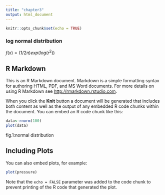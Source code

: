 ```yaml
---
title: "chapter3"
output: html_document
---
```


```r
knitr::opts_chunk$set(echo = TRUE)
```
### log normal distribution
 $f(x) = (1/2\pi)exp(log(r^{2}))$ 




## R Markdown

This is an R Markdown document. Markdown is a simple formatting syntax for authoring HTML, PDF, and MS Word documents. For more details on using R Markdown see <http://rmarkdown.rstudio.com>.

When you click the **Knit** button a document will be generated that includes both content as well as the output of any embedded R code chunks within the document. You can embed an R code chunk like this:

```r
data<-rnorm(100)
plot(data)
```  

fig.1:normal distribution


## Including Plots

You can also embed plots, for example:

```r
plot(pressure)
```

Note that the `echo = FALSE` parameter was added to the code chunk to prevent printing of the R code that generated the plot.
